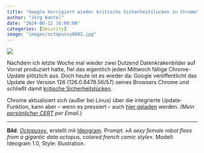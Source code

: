 ```yaml
---
title: "Google korrigiert wieder kritische Sicherheitslücken in Chrome"
author: "Jörg Kantel"
date: "2024-06-12 16:00:00"
categories: [Security]
image: "images/octopussy0602.jpg"
---
```


[![](images/octopussy0602-b.jpg)](https://www.flickr.com/photos/schockwellenreiter/53771829635/)

Nachdem ich letzte Woche mal wieder zwei Dutzend Datenkrakenbilder auf Vorrat produziert hatte, fiel das eigentlich jeden Mittwoch fällige Chrome-Update plötzlich aus. Doch heute ist es wieder da: Google veröffentlicht das Update der Version 126 (126.0.6478.56/57) seines Browsers Chrome und schließt  damit [kritische Sicherheitslücken](https://chromereleases.googleblog.com/2024/06/stable-channel-update-for-desktop.html).

Chrome aktualisiert sich (außer bei Linux) über die integrierte Update-Funktion, kann aber -- wenn es pressiert -- auch [hier geladen](https://www.google.com/intl/de/chrome/browser/) werden. *(Mein [persönlicher CERT](http://www.gwdg.de/~mreiman1/) per Email.)*

---

**Bild**: *[Octopussy](https://www.flickr.com/photos/schockwellenreiter/53771829635/)*, erstellt mit [Ideogram](https://ideogram.ai/). Prompt: »*A sexy female robot flees from a gigantic data octopus, colored french comic style*«. Modell: Ideogram 1.0, Style: Illustration.